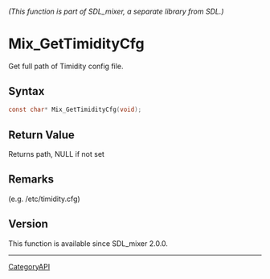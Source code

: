 ====== (This function is part of SDL_mixer, a separate library from SDL.) ======
= Mix_GetTimidityCfg =

Get full path of Timidity config file.

== Syntax ==

<syntaxhighlight lang='c'>
const char* Mix_GetTimidityCfg(void);
</syntaxhighlight>

== Return Value ==

Returns path, NULL if not set

== Remarks ==

(e.g. /etc/timidity.cfg)

== Version ==

This function is available since SDL_mixer 2.0.0.

----
[[CategoryAPI]]


